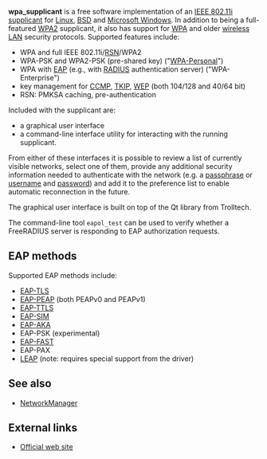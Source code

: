 '''wpa_supplicant''' is a free software implementation of an [[IEEE 802.11i]] [[supplicant]] for [[Linux]], [[BSD]] and [[Microsoft Windows]]. In addition to being a full-featured [[Wi-Fi Protected Access#WPA2|WPA2]] supplicant, it also has support for [[Wi-Fi Protected Access|WPA]] and older [[wireless LAN]] security protocols. Supported features include:

* WPA and full IEEE 802.11i/[[Robust Security Network|RSN]]/WPA2
* WPA-PSK and WPA2-PSK (pre-shared key) ("[[Wi-Fi Protected Access#Security in pre-shared key mode|WPA-Personal]]")
* WPA with [[Extensible Authentication Protocol|EAP]] (e.g., with [[RADIUS]] authentication server) ("WPA-Enterprise")
* key management for [[CCMP]], [[TKIP]], [[WEP]] (both 104/128 and 40/64 bit)
* RSN: PMKSA caching, pre-authentication

Included with the supplicant are:
* a graphical user interface
* a command-line interface utility for interacting with the running supplicant.

From either of these interfaces it is possible to review a list of currently visible networks, select one of them, provide any additional security information needed to authenticate with the network (e.g. a [[passphrase]] or [[username]] and [[password]]) and add it to the preference list to enable automatic reconnection in the future.

The graphical user interface is built on top of the Qt library from Trolltech.

The command-line tool <tt>eapol_test</tt> can be used to verify whether a FreeRADIUS server is responding to EAP authorization requests.

== EAP methods ==
Supported EAP methods include:

* [[Extensible Authentication Protocol#EAP-TLS|EAP-TLS]]
* [[Extensible Authentication Protocol#PEAP|EAP-PEAP]] (both PEAPv0 and PEAPv1)
* [[Extensible Authentication Protocol#EAP-TTLS|EAP-TTLS]]
* [[Extensible Authentication Protocol#EAP-SIM|EAP-SIM]]
* [[Extensible Authentication Protocol#EAP-AKA|EAP-AKA]]
* EAP-PSK (experimental)
* [[Extensible Authentication Protocol#EAP-FAST|EAP-FAST]]
* EAP-PAX
* [[Extensible Authentication Protocol#LEAP|LEAP]] (note: requires special support from the driver)

==See also==
*[[NetworkManager]]

==External links==
*[http://hostap.epitest.fi/wpa_supplicant/ Official web site]